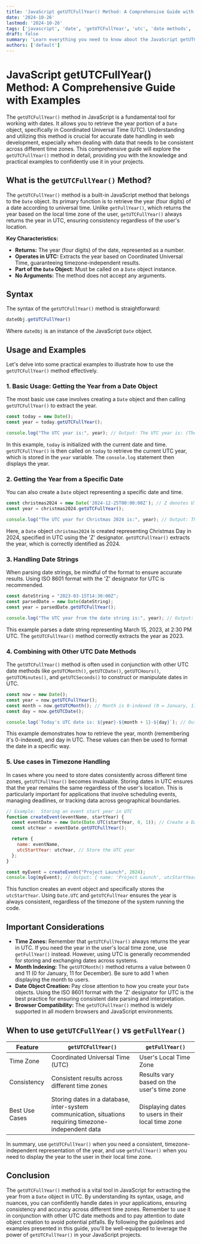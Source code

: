 ```yaml
---
title: 'JavaScript getUTCFullYear() Method: A Comprehensive Guide with Examples'
date: '2024-10-26'
lastmod: '2024-10-26'
tags: ['javascript', 'date', 'getUTCFullYear', 'utc', 'date methods', 'web development', 'programming']
draft: false
summary: 'Learn everything you need to know about the JavaScript getUTCFullYear() method, including its syntax, usage, and practical examples. Understand how to extract the year from a Date object in UTC time.'
authors: ['default']
---
```


# JavaScript getUTCFullYear() Method: A Comprehensive Guide with Examples

The `getUTCFullYear()` method in JavaScript is a fundamental tool for working with dates. It allows you to retrieve the year portion of a `Date` object, specifically in Coordinated Universal Time (UTC).  Understanding and utilizing this method is crucial for accurate date handling in web development, especially when dealing with data that needs to be consistent across different time zones.  This comprehensive guide will explore the `getUTCFullYear()` method in detail, providing you with the knowledge and practical examples to confidently use it in your projects.

## What is the `getUTCFullYear()` Method?

The `getUTCFullYear()` method is a built-in JavaScript method that belongs to the `Date` object. Its primary function is to retrieve the year (four digits) of a date according to universal time. Unlike `getFullYear()`, which returns the year based on the local time zone of the user, `getUTCFullYear()` always returns the year in UTC, ensuring consistency regardless of the user's location.

**Key Characteristics:**

*   **Returns:** The year (four digits) of the date, represented as a number.
*   **Operates in UTC:** Extracts the year based on Coordinated Universal Time, guaranteeing timezone-independent results.
*   **Part of the `Date` Object:** Must be called on a `Date` object instance.
*   **No Arguments:**  The method does not accept any arguments.

## Syntax

The syntax of the `getUTCFullYear()` method is straightforward:

```javascript
dateObj.getUTCFullYear()
```

Where `dateObj` is an instance of the JavaScript `Date` object.

## Usage and Examples

Let's delve into some practical examples to illustrate how to use the `getUTCFullYear()` method effectively.

### 1. Basic Usage: Getting the Year from a Date Object

The most basic use case involves creating a `Date` object and then calling `getUTCFullYear()` to extract the year.

```javascript
const today = new Date();
const year = today.getUTCFullYear();

console.log("The UTC year is:", year); // Output: The UTC year is: (The current year in UTC)
```

In this example, `today` is initialized with the current date and time.  `getUTCFullYear()` is then called on `today` to retrieve the current UTC year, which is stored in the `year` variable.  The `console.log` statement then displays the year.

### 2. Getting the Year from a Specific Date

You can also create a `Date` object representing a specific date and time.

```javascript
const christmas2024 = new Date('2024-12-25T00:00:00Z'); // Z denotes UTC
const year = christmas2024.getUTCFullYear();

console.log("The UTC year for Christmas 2024 is:", year); // Output: The UTC year for Christmas 2024 is: 2024
```

Here, a `Date` object `christmas2024` is created representing Christmas Day in 2024, specified in UTC using the 'Z' designator. `getUTCFullYear()` extracts the year, which is correctly identified as 2024.

### 3. Handling Date Strings

When parsing date strings, be mindful of the format to ensure accurate results.  Using ISO 8601 format with the 'Z' designator for UTC is recommended.

```javascript
const dateString = "2023-03-15T14:30:00Z";
const parsedDate = new Date(dateString);
const year = parsedDate.getUTCFullYear();

console.log("The UTC year from the date string is:", year); // Output: The UTC year from the date string is: 2023
```

This example parses a date string representing March 15, 2023, at 2:30 PM UTC.  The `getUTCFullYear()` method correctly extracts the year as 2023.

### 4. Combining with Other UTC Date Methods

The `getUTCFullYear()` method is often used in conjunction with other UTC date methods like `getUTCMonth()`, `getUTCDate()`, `getUTCHours()`, `getUTCMinutes()`, and `getUTCSeconds()` to construct or manipulate dates in UTC.

```javascript
const now = new Date();
const year = now.getUTCFullYear();
const month = now.getUTCMonth(); // Month is 0-indexed (0 = January, 11 = December)
const day = now.getUTCDate();

console.log(`Today's UTC date is: ${year}-${month + 1}-${day}`); // Output: Today's UTC date is: (Current UTC Date)
```

This example demonstrates how to retrieve the year, month (remembering it's 0-indexed), and day in UTC.  These values can then be used to format the date in a specific way.

### 5. Use cases in Timezone Handling

In cases where you need to store dates consistently across different time zones, `getUTCFullYear()` becomes invaluable.  Storing dates in UTC ensures that the year remains the same regardless of the user's location.  This is particularly important for applications that involve scheduling events, managing deadlines, or tracking data across geographical boundaries.

```javascript
// Example:  Storing an event start year in UTC
function createEvent(eventName, startYear) {
  const eventDate = new Date(Date.UTC(startYear, 0, 1)); // Create a Date object in UTC
  const utcYear = eventDate.getUTCFullYear();

  return {
    name: eventName,
    utcStartYear: utcYear, // Store the UTC year
  };
}

const myEvent = createEvent("Project Launch", 2024);
console.log(myEvent); // Output: { name: 'Project Launch', utcStartYear: 2024 }
```

This function creates an event object and specifically stores the `utcStartYear`.  Using `Date.UTC` and `getUTCFullYear` ensures the year is always consistent, regardless of the timezone of the system running the code.

## Important Considerations

*   **Time Zones:**  Remember that `getUTCFullYear()` always returns the year in UTC.  If you need the year in the user's local time zone, use `getFullYear()` instead.  However, using UTC is generally recommended for storing and exchanging dates across systems.
*   **Month Indexing:** The `getUTCMonth()` method returns a value between 0 and 11 (0 for January, 11 for December).  Be sure to add 1 when displaying the month to users.
*   **Date Object Creation:** Pay close attention to how you create your `Date` objects.  Using the ISO 8601 format with the 'Z' designator for UTC is the best practice for ensuring consistent date parsing and interpretation.
*   **Browser Compatibility:** The `getUTCFullYear()` method is widely supported in all modern browsers and JavaScript environments.

##  When to use `getUTCFullYear()` vs `getFullYear()`

| Feature        | `getUTCFullYear()`                               | `getFullYear()`                                    |
|----------------|---------------------------------------------------|-----------------------------------------------------|
| Time Zone      | Coordinated Universal Time (UTC)                   | User's Local Time Zone                               |
| Consistency    | Consistent results across different time zones      | Results vary based on the user's time zone          |
| Best Use Cases | Storing dates in a database, inter-system communication, situations requiring timezone-independent data | Displaying dates to users in their local time zone |

In summary, use `getUTCFullYear()` when you need a consistent, timezone-independent representation of the year, and use `getFullYear()` when you need to display the year to the user in their local time zone.

## Conclusion

The `getUTCFullYear()` method is a vital tool in JavaScript for extracting the year from a `Date` object in UTC.  By understanding its syntax, usage, and nuances, you can confidently handle dates in your applications, ensuring consistency and accuracy across different time zones.  Remember to use it in conjunction with other UTC date methods and to pay attention to date object creation to avoid potential pitfalls.  By following the guidelines and examples presented in this guide, you'll be well-equipped to leverage the power of `getUTCFullYear()` in your JavaScript projects.